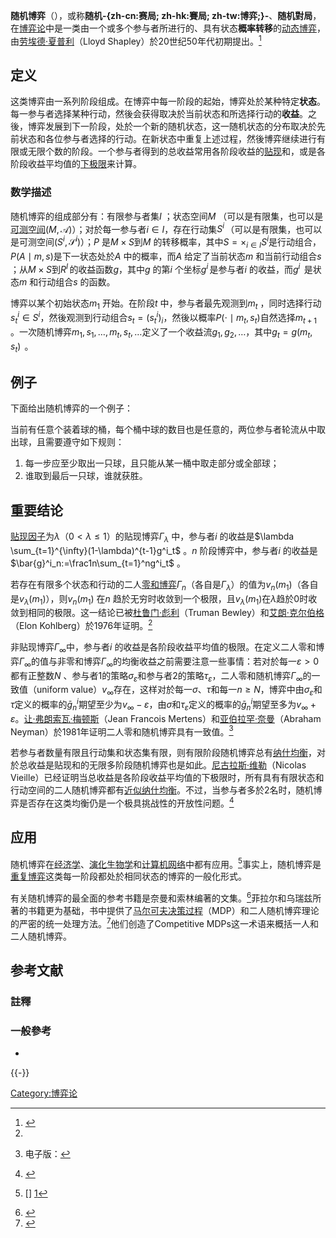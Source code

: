 {{NoteTA
|G1=博弈论
}}
'''随机博弈'''（{{lang-en|stochastic game}}），或称'''随机-{zh-cn:赛局; zh-hk:賽局; zh-tw:博弈;}-'''、'''随机對局'''，在[[博弈论|博弈论]]中是一类由一个或多个参与者所进行的、具有状态'''概率转移'''的[[动态博弈|动态博弈]]，由[[劳埃德·夏普利|劳埃德·夏普利]]（Lloyd Shapley）於20世纪50年代初期提出。<ref>{{cite journal |author=Lloyd Stowell Shapley |title=Stochastic games |journal=Proc. Nat. Acad. Sciences |volume=39 |issue=10 |pages=第1095－1100页 |pmc=1063912 |issn=1091-6490|date=October 1953}}</ref>

== 定义 ==
这类博弈由一系列阶段组成。在博弈中每一阶段的起始，博弈处於某种特定'''状态'''。每一参与者选择某种行动，然後会获得取决於当前状态和所选择行动的'''收益'''。之後，博弈发展到下一阶段，处於一个新的随机状态，这一随机状态的分布取决於先前状态和各位参与者选择的行动。在新状态中重复上述过程，然後博弈继续进行有限或无限个数的阶段。一个参与者得到的总收益常用各阶段收益的[[贴现|贴现]]和，或是各阶段收益平均值的[[下极限|下极限]]来计算。

=== 数学描述 ===
随机博弈的组成部分有：有限参与者集<math>I</math> ；状态空间<math>M</math> （可以是有限集，也可以是[[可测空间|可测空间]]<math>(M,{\mathcal A})</math>）；对於每一参与者<math>i\in I</math>，存在行动集<math>S^i\,</math>（可以是有限集，也可以是可测空间<math>(S^i,{\mathcal S}^i)</math>）；<math>P</math> 是<math>M\times S</math>到<math>M</math> 的转移概率，其中<math>S=\times_{i\in I}S^i</math>是行动组合，<math>P(A \mid m, s)</math>是下一状态处於<math>A</math> 中的概率，而<math>A</math> 给定了当前状态<math>m</math> 和当前行动组合<math>s</math> ；从<math>M\times S</math>到<math>R^I\,</math>的收益函数<math>g</math>，其中<math>g</math> 的第<math>i</math> 个坐标<math>g^i\,</math>是参与者<math>i</math> 的收益，而<math>g^i\,</math> 是状态<math>m</math> 和行动组合<math>s</math> 的函数。

博弈以某个初始状态<math>m_1</math> 开始。在阶段<math>t</math> 中，参与者最先观测到<math>m_t</math> ，同时选择行动<math>s^i_t\in S^i</math>，然後观测到行动组合<math>s_t=(s^i_t)_i</math>，然後以概率<math>P(\cdot\mid m_t,s_t)</math>自然选择<math>m_{t+1}</math> 。一次随机博弈<math>m_1,s_1,\ldots,m_t,s_t,\ldots</math>定义了一个收益流<math>g_1,g_2,\ldots</math>，其中<math>g_t=g(m_t,s_t)\,</math> 。

== 例子 ==
下面给出随机博弈的一个例子：

当前有任意个装着球的桶，每个桶中球的数目也是任意的，两位参与者轮流从中取出球，且需要遵守如下规则： 
# 每一步应至少取出一只球，且只能从某一桶中取走部分或全部球； 
# 谁取到最后一只球，谁就获胜。

== 重要结论 ==
[[贴现因子|贴现因子]]为<math>\lambda </math>（<math>0<\lambda \leq 1</math>）的贴现博弈<math>\Gamma_\lambda</math> 中，参与者<math>i</math> 的收益是<math>\lambda \sum_{t=1}^{\infty}(1-\lambda)^{t-1}g^i_t</math> 。<math>n</math> 阶段博弈中，参与者<math>i</math> 的收益是<math>\bar{g}^i_n:=\frac1n\sum_{t=1}^ng^i_t</math> 。

若存在有限多个状态和行动的二人[[零和博弈|零和博弈]]<math>\Gamma_n</math>（各自是<math>\Gamma_{\lambda}</math>）的值为<math>v_n(m_1)</math>（各自是<math>v_{\lambda}(m_1)</math>），则<math>v_n(m_1)</math> 在<math>n</math> 趋於无穷时收敛到一个极限，且<math>v_{\lambda}(m_1)</math>在<math>\lambda</math>趋於<math>0</math>时收敛到相同的极限。这一结论已被[[杜鲁门·彪利|杜鲁门·彪利]]（Truman Bewley）和[[艾朗·克尔伯格|艾朗·克尔伯格]]（Elon Kohlberg）於1976年证明。<ref name="Neyman & Sorin"/>

非贴现博弈<math>\Gamma_\infty</math>中，参与者<math>i</math> 的收益是各阶段收益平均值的极限。在定义二人零和博弈<math>\Gamma_{\infty}</math>的值与非零和博弈<math>\Gamma_{\infty}</math>的均衡收益之前需要注意一些事情：若对於每一<math>\varepsilon>0</math>都有正整数<math>N</math> 、参与者1的策略<math>\sigma_{\varepsilon}</math>和参与者2的策略<math>\tau_{\varepsilon}</math>，二人零和随机博弈<math>\Gamma_\infty</math>的一致值（uniform value）<math>v_{\infty}</math>存在，这样对於每一<math>\sigma</math>、<math>\tau</math>和每一<math>n\geq N</math>，博弈中由<math>\sigma_{\varepsilon} </math>和<math>\tau</math>定义的概率的<math>\bar{g}^i_n</math>期望至少为<math>v_{\infty} -\varepsilon </math>，由<math>\sigma </math>和<math>\tau_{\varepsilon}</math>定义的概率的<math>\bar{g}^i_n</math>期望至多为<math>v_{\infty} +\varepsilon </math>。[[让·弗朗索瓦·梅顿斯|让·弗朗索瓦·梅顿斯]]（Jean Francois Mertens）和[[亚伯拉罕·奈曼|亚伯拉罕·奈曼]]（Abraham Neyman）於1981年证明二人零和随机博弈具有一致值。<ref>{{cite journal |author=Jean Francois Mertens，Abraham Neyman |title=Stochastic Games |journal=International Journal of Game Theory |volume=10 |issue=2 |pages=第53－66页 |url=http://www.springerlink.com/content/v44t0438n3323p23/fulltext.pdf |issn=0020-7276 |date=June 1981 }}{{Dead link|date=2020年1月 |bot=InternetArchiveBot |fix-attempted=yes }} 电子版：{{ISSN|1432-1270}}</ref>

若参与者数量有限且行动集和状态集有限，则有限阶段随机博弈总有[[纳什均衡|纳什均衡]]，对於总收益是贴现和的无限多阶段随机博弈也是如此。[[尼古拉斯·维勒|尼古拉斯·维勒]]（Nicolas Vieille）已经证明当总收益是各阶段收益平均值的下极限时，所有具有有限状态和行动空间的二人随机博弈都有[[ε-均衡|近似纳什均衡]]。不过，当参与者多於2名时，随机博弈是否存在这类均衡仍是一个极具挑战性的开放性问题。<ref>{{cite book | author=Nicolas Vieille |title=Handbook of Game Theory with Economic Applications |year=2002年9月2日 |editor=R.J. Aumann，S. Hart |publisher=North-Holland |language=en |isbn=978-0-444-89428-1 |oclc= |doi=10.1016/S1574-0005(02)03011-4 |pages=第1833–1850页 |url=http://www.sciencedirect.com/science/handbooks/15740005 |chapter=Stochastic games: Recent results |chapterurl=http://www.sciencedirect.com/science/article/B7P5P-4FD79WM-C/2/652c29256e143fb1599845172ff8a614 |format=精装书 }}</ref>

== 应用 ==
随机博弈在[[经济学|经济学]]、[[演化生物学|演化生物学]]和[[计算机网络|计算机网络]]中都有应用。<ref>{{cite conference |author=Eitan Altman，Konstantin Avrachenkov，Nicolas Bonneau，Mérouane Debbah，Rachid El-Azouzi，Daniel Menasché |title=Constrained Stochastic Games in Wireless Networks |booktitle=Global Telecommunications Conference, 2007. GLOBECOM '07. IEEE |pages=第315－320页 |date=2007年11月26日－30日 |location=Washington, DC |url=http://citeseerx.ist.psu.edu/viewdoc/download?doi=10.1.1.140.5089&rep=rep1&type=pdf |doi=10.1109/GLOCOM.2007.66 | id=ISBN 978-1-4244-1043-9}} [] [http://www-net.cs.umass.edu/~sadoc/mdp/main.pdf]</ref>事实上，随机博弈是[[重复博弈|重复博弈]]这类每一阶段都处於相同状态的博弈的一般化形式。

有关随机博弈的最全面的参考书籍是奈曼和索林编著的文集。<ref name="Neyman & Sorin">{{cite book |author=Abraham Neyman，Sylvain Sorin |date=2003年10月31日 |title=Stochastic Games and Applications |publisher=Kluwer Academic Press |isbn=978-1402014932 |language=en }}</ref>菲拉尔和乌瑞兹所著的书籍更为基础，书中提供了[[马尔可夫决策过程|马尔可夫决策过程]]（MDP）和二人随机博弈理论的严密的统一处理方法。<ref>{{cite book |author=Jerzy A. Filar，Koos Vrieze |date=1996年11月15日 |title=Competitive Markov Decision Processes |publisher=Springer-Verlag |isbn=978-0387948058 |language=en }}</ref>他们创造了Competitive MDPs这一术语来概括一人和二人随机博弈。

==参考文献==
===註釋===
{{reflist|2}}

===一般參考===
<div class="references-small">
* {{cite journal |author=Anne Condon |year=1992 |month= |title=The complexity of stochastic games |journal=Information and Computation |volume=96 |issue=2 |pages=第203－224页 |doi=10.1016/0890-5401(92)90048-K |issn=0890-5401 |url=http://citeseerx.ist.psu.edu/viewdoc/download?doi=10.1.1.45.3829&rep=rep1&type=pdf}}
</div>
{{-}}
{{博弈论}}

[[Category:博弈论|Category:博弈论]]